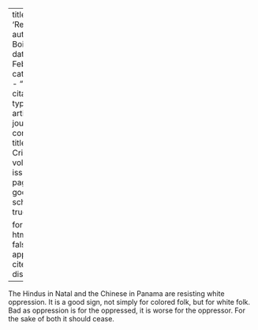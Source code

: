 
---
title: 'Resistance'
author: Du Bois, W.E.B.
date: Feb. 1914
categories: 
  - ""
citation: 
  type: article-journal
  container-title: The Crisis
  volume: 7
  issue: 4
  page: 190
google-scholar: true

format:
  html:
    toc: false
    appendix-cite-as: display
---



The Hindus in Natal and the Chinese in Panama are resisting white oppression. It is a good sign, not simply for colored folk, but for white folk. Bad as oppression is for the oppressed, it is worse for the oppressor. For the sake of both it should cease.

